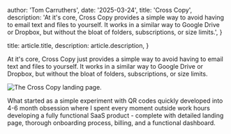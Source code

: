 
  author: 'Tom Carruthers',
  date: '2025-03-24',
  title: 'Cross Copy',
  description:
    'At it&apos;s core, Cross Copy provides a simple way to avoid having to email text and files to yourself. It works in a similar way to Google Drive or Dropbox, but without the bloat of folders, subscriptions, or size limits.',
}

  title: article.title,
  description: article.description,
}


At it's core, Cross Copy just provides a simple way to avoid having
to email text and files to yourself. It works in a similar way to
Google Drive or Dropbox, but without the bloat of folders,
subscriptions, or size limits.

<Image src={hero} alt="The Cross Copy landing page." />

What started as a simple experiment with QR codes quickly developed
into 4-6 month obsession where I spent every moment outside work hours
developing a fully functional SaaS product - complete with detailed
landing page, thorough onboarding process, billing, and a functional
dashboard.
